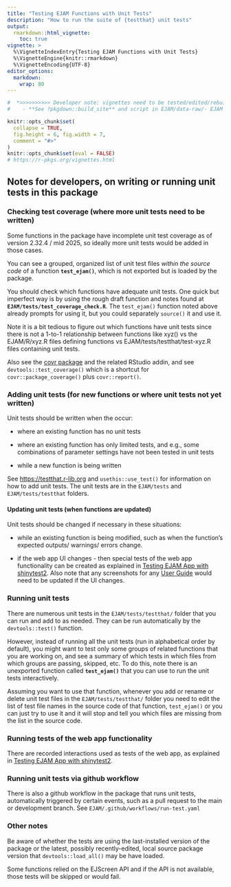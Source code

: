 ```yaml
---
title: "Testing EJAM Functions with Unit Tests"
description: "How to run the suite of {testthat} unit tests"
output: 
  rmarkdown::html_vignette:
    toc: true
vignette: >
  %\VignetteIndexEntry{Testing EJAM Functions with Unit Tests}
  %\VignetteEngine{knitr::rmarkdown}
  %\VignetteEncoding{UTF-8}
editor_options:
  markdown:
    wrap: 80
---
```


```r
#  *>>>>>>>>>> Developer note: vignettes need to be tested/edited/rebuilt regularly <<<<<<<<<<<*
#    - **See ?pkgdown::build_site** and script in EJAM/data-raw/- EJAM uses the pkgdown R package to build help and articles/ vignettes as web pages
```

```r
knitr::opts_chunk$set(
  collapse = TRUE,
  fig.height = 6, fig.width = 7,
  comment = "#>"
)
knitr::opts_chunk$set(eval = FALSE)
# https://r-pkgs.org/vignettes.html
```

## Notes for developers, on writing or running unit tests in this package

### Checking test coverage (where more unit tests need to be written)

Some functions in the package have incomplete unit test coverage as of version
2.32.4 / mid 2025, so ideally more unit tests would be added in those cases.

You can see a grouped, organized list of unit test files *within the source
code* of a function **`test_ejam()`**, which is not exported but is loaded by the package.

You should check which functions have adequate unit tests. One quick but
imperfect way is by using the rough draft function and notes found at
**`EJAM/tests/test_coverage_check.R`**. The `test_ejam()` function noted
above already prompts for using it, but you could separately `source()` it and
use it.

Note it is a bit tedious to figure out which functions have unit tests since
there is not a 1-to-1 relationship between functions like xyz() vs the
EJAM/R/xyz.R files defining functions vs EJAM/tests/testthat/test-xyz.R files
containing unit tests.

Also see the [covr package](https://covr.r-lib.org/) and the related RStudio addin, 
and see `devtools::test_coverage()` which is a shortcut for `covr::package_coverage()` plus `covr::report()`.

### Adding unit tests (for new functions or where unit tests not yet written)

Unit tests should be written when the occur:

-   where an existing function has no unit tests

-   where an existing function has only limited tests, and e.g., some
    combinations of parameter settings have not been tested in unit tests

-   while a new function is being written

See <https://testthat.r-lib.org> and `usethis::use_test()` for information on
how to add unit tests. The unit tests are in the `EJAM/tests` and
`EJAM/tests/testthat` folders.

#### Updating unit tests (when functions are updated)

Unit tests should be changed if necessary in these situations:

-   while an existing function is being modified, such as when the function's
    expected outputs/ warnings/ errors change.

-   if the web app UI changes - then special tests of the web app functionality
    can be created as explained in [Testing EJAM App with
    shinytest2](dev_run-shinytests.html). Also note that any screenshots for any
    [User Guide]{.underline} would need to be updated if the UI changes.

### Running unit tests

There are numerous unit tests in the `EJAM/tests/testthat/` folder that you can
run and add to as needed. They can be run automatically by the
`devtools::test()` function.

However, instead of running all the unit tests (run in alphabetical order by
default), you might want to test only some groups of related functions that you
are working on, and see a summary of which tests in which files from which
groups are passing, skipped, etc. To do this, note there is an unexported function called
**`test_ejam()`** that you can use to run the unit tests interactively.

Assuming you want to use that function, whenever you add or rename or delete
unit test files in the `EJAM/tests/testthat/` folder you need to edit the list
of test file names in the source code of that function, `test_ejam()` or
you can just try to use it and it will stop and tell you which files are missing from
the list in the source code.

### Running tests of the web app functionality

There are recorded interactions used as tests of the web app, as explained in
[Testing EJAM App with shinytest2](dev_run-shinytests.html).

### Running unit tests via github workflow

There is also a github workflow in the package that runs unit tests,
automatically triggered by certain events, such as a pull request to the main or
development branch. See `EJAM/.github/workflows/run-test.yaml`

### Other notes

Be aware of whether the tests are using the last-installed version of the
package or the latest, possibly recently-edited, local source package version
that `devtools::load_all()` may be have loaded.

Some functions relied on the EJScreen API and if the API is not available, those
tests will be skipped or would fail.
